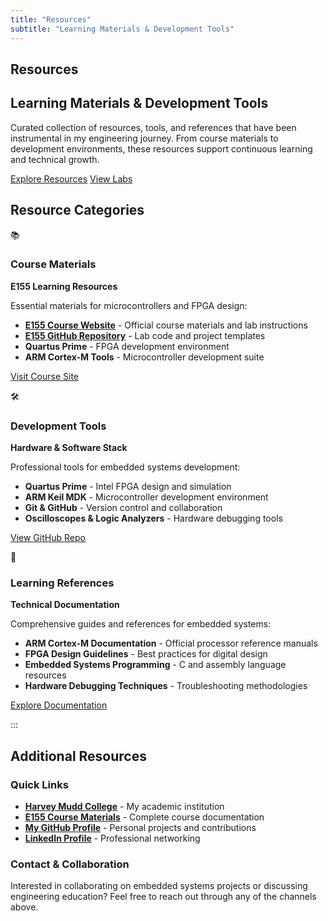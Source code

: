 ```yaml
---
title: "Resources"
subtitle: "Learning Materials & Development Tools"
---
```


::: {.resources-intro}
# Resources {.resources-title}

## Learning Materials & Development Tools {.resources-subtitle}

Curated collection of resources, tools, and references that have been instrumental in my engineering journey. From course materials to development environments, these resources support continuous learning and technical growth.

::: {.resources-actions}
[Explore Resources](#resource-categories){.btn .btn-primary}
[View Labs](labs.qmd){.btn .btn-secondary}
:::
:::

## Resource Categories {.section-title}

::: {.resources-grid}

::: {.resource-card .scroll-animate-left}
::: {.resource-icon}
📚
:::
### Course Materials
**E155 Learning Resources**

Essential materials for microcontrollers and FPGA design:

- **[E155 Course Website](https://hmc-e155.github.io/)** - Official course materials and lab instructions
- **[E155 GitHub Repository](https://github.com/HMC-E155/hmc-e155/tree/main/lab)** - Lab code and project templates
- **Quartus Prime** - FPGA development environment
- **ARM Cortex-M Tools** - Microcontroller development suite

[Visit Course Site](https://hmc-e155.github.io/){.resource-link target="_blank"}
:::

::: {.resource-card .scroll-animate-scale}
::: {.resource-icon}
🛠️
:::
### Development Tools
**Hardware & Software Stack**

Professional tools for embedded systems development:

- **Quartus Prime** - Intel FPGA design and simulation
- **ARM Keil MDK** - Microcontroller development environment
- **Git & GitHub** - Version control and collaboration
- **Oscilloscopes & Logic Analyzers** - Hardware debugging tools

[View GitHub Repo](https://github.com/HMC-E155/hmc-e155/tree/main/lab){.resource-link target="_blank"}
:::

::: {.resource-card .scroll-animate-right}
::: {.resource-icon}
📖
:::
### Learning References
**Technical Documentation**

Comprehensive guides and references for embedded systems:

- **ARM Cortex-M Documentation** - Official processor reference manuals
- **FPGA Design Guidelines** - Best practices for digital design
- **Embedded Systems Programming** - C and assembly language resources
- **Hardware Debugging Techniques** - Troubleshooting methodologies

[Explore Documentation](https://hmc-e155.github.io/){.resource-link target="_blank"}
:::

:::
:::

::: {.additional-resources .scroll-animate}
## Additional Resources {.section-title}

### Quick Links
- **[Harvey Mudd College](https://www.hmc.edu/)** - My academic institution
- **[E155 Course Materials](https://hmc-e155.github.io/)** - Complete course documentation
- **[My GitHub Profile](https://github.com/stremme1)** - Personal projects and contributions
- **[LinkedIn Profile](https://www.linkedin.com/in/emmett-stralka-b41575213/)** - Professional networking

### Contact & Collaboration
Interested in collaborating on embedded systems projects or discussing engineering education? Feel free to reach out through any of the channels above.
:::

<script src="scroll-animations.js"></script>
